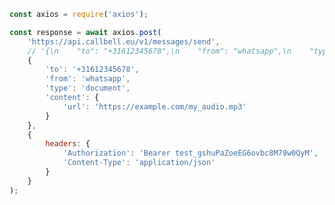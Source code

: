 ```js
const axios = require('axios');

const response = await axios.post(
    'https://api.callbell.eu/v1/messages/send',
    // '{\n    "to": "+31612345678",\n    "from": "whatsapp",\n    "type": "document",\n    "content": {\n      "url": "https://example.com/my_audio.mp3"\n    }\n  }',
    {
        'to': '+31612345678',
        'from': 'whatsapp',
        'type': 'document',
        'content': {
            'url': 'https://example.com/my_audio.mp3'
        }
    },
    {
        headers: {
            'Authorization': 'Bearer test_gshuPaZoeEG6ovbc8M79w0QyM',
            'Content-Type': 'application/json'
        }
    }
);

```